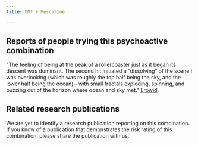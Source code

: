 ---
title: DMT + Mescaline

---

## Reports of people trying this psychoactive combination

"The feeling of being at the peak of a rollercoaster just as it began its descent was dominant. The second hit initiated a “dissolving” of the scene I was overlooking (which was roughly the top half being the sky, and the lower half being the ocean)—with small fractals exploding, spinning, and buzzing out of the horizon where ocean and sky met." [Erowid](https://erowid.org/experiences/exp.php?ID=89948).


## Related research publications

We are yet to identify a research publication reporting on this combination. If you know of a publication that demonstrates the risk rating of this combination, please share the publication with us.



